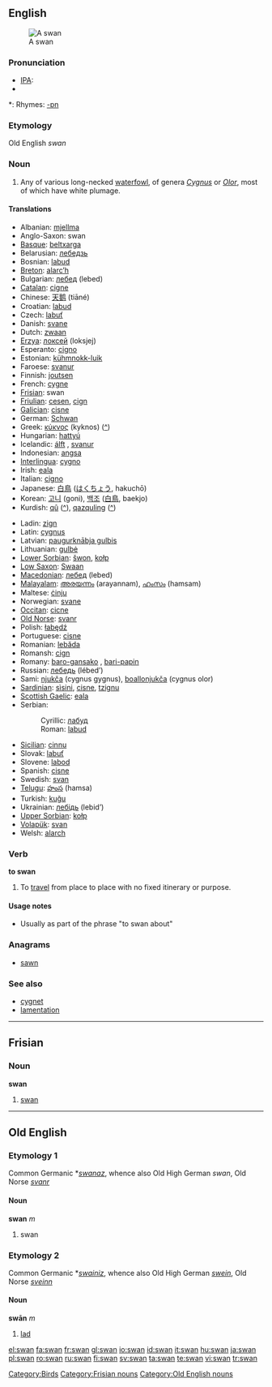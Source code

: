 ==English==
[[Image:Schwan1 db.jpg|thumb|A swan]]

===Pronunciation===
* [[w:IPA|IPA]]: {{UK}} {{IPAchar|[ˈswɒn]}} {{US}} {{IPAchar|[ˈswɑn]}}
* {{audio|en-us-swan.ogg|Audio (US)}}

*: Rhymes: [[Rhymes:English:-ɒn|-ɒn]]

===Etymology===
Old English ''swan''

===Noun===
{{en-noun}}

# Any of various long-necked [[waterfowl]], of genera ''[[Cygnus]]'' or ''[[Olor]]'', most of which have white plumage.

====Translations====
{{trans-top|swan}}
* Albanian: [[mjellma]]
* Anglo-Saxon: swan {{m}}
* [[Basque]]: [[beltxarga]]
* Belarusian: [[лебедзь]]
* Bosnian: [[labud]] {{m}}
* [[Breton]]: [[alarc’h]] {{m}}
* Bulgarian: [[лебед]] (lebed)
* [[Catalan]]: [[cigne]]
* Chinese: [[天鹅]] (tiāné)
* Croatian: [[labud]] {{m}}
* Czech: [[labuť]] {{f}}
* Danish: [[svane]] {{c}}
* Dutch: [[zwaan]] {{f}}
* [[Erzya]]: [[локсей]] (loksjej)
* Esperanto: [[cigno]]
* Estonian: [[kühmnokk-luik]]
* Faroese: [[svanur]] {{m}}
* Finnish: [[joutsen]]
* French: [[cygne]] {{m}}
* [[Frisian]]: swan
* [[Friulian]]: [[cesen]], [[cign]]
* [[Galician]]: [[cisne]]
* German: [[Schwan]] {{m}}
* Greek: [[κύκνος]] (kyknos) ([[:el:κύκνος|^]])
* Hungarian: [[hattyú]]
* Icelandic: [[álft]] {{f}}, [[svanur]] {{m}}
* Indonesian: [[angsa]]
* [[Interlingua]]: [[cygno]]
* Irish: [[eala]]
* Italian: [[cigno]] {{m}}
* Japanese: [[白鳥]] ([[はくちょう]], hakuchō)
* Korean: [[고니]] (goni), [[백조]] ([[白鳥]], baekjo)
* Kurdish: [[qû]] ([[:ku:qû|^]]), [[qazquling]] ([[:ku:qazquling|^]])
{{trans-mid}}
* Ladin: [[zign]]
* Latin: [[cygnus]] {{m}}
* Latvian: [[paugurknābja gulbis]]
* Lithuanian: [[gulbė]]
* [[Lower Sorbian]]: [[šwon]], [[kołp]]
* [[Low Saxon]]: [[Swaan]] {{m}}
* [[Macedonian]]: [[лебед]] (lebed)
* [[Malayalam]]: [[അരയന്നം]] (arayannam), [[ഹംസം]] (hamsam)
* Maltese: [[ċinju]]
* Norwegian: [[svane]] {{m}}
* [[Occitan]]: [[cicne]]
* [[Old Norse]]: [[svanr]] {{m}}
* Polish: [[łabędź]] {{m}}
* Portuguese: [[cisne]] {{m}}
* Romanian: [[lebăda]]
* Romansh: [[cign]]
* Romany: [[baro-gansako]] {{m}}, [[bari-papin]] {{f}}
* Russian: [[лебедь]] (lébed’) {{m}}
* Sami: [[njukča]] (cygnus gygnus), [[boallonjukča]] (cygnus olor)
* [[Sardinian]]: [[sìsini]], [[cisne]], [[tzignu]]
* [[Scottish Gaelic]]: [[eala]]
* Serbian:
*: Cyrillic: [[лабуд]] {{m}}
*: Roman: [[labud]] {{m}}
* [[Sicilian]]: [[cinnu]]
* Slovak: [[labuť]]
* Slovene: [[labod]] {{m}}
* Spanish: [[cisne]] {{m}}
* Swedish: [[svan]]
* [[Telugu]]: [[హంస]] (hamsa)
* Turkish: [[kuğu]]
* Ukrainian: [[лебідь]] (lebid’)
* [[Upper Sorbian]]: [[kołp]]
* [[Volapük]]: [[svan]]
* Welsh: [[alarch]]
{{trans-bottom}}

===Verb===
'''to swan'''

# {{UK}} To [[travel]] from place to place with no fixed itinerary or purpose.

====Usage notes====
* Usually as part of the phrase "to swan about"

===Anagrams===
* [[sawn]]

===See also===
* [[cygnet]]
* [[lamentation]]

[[Category:Birds]]

----

==Frisian==

===Noun===
'''swan'''

# [[swan]]

[[Category:Frisian nouns]]

----

==Old English==

===Etymology 1===
Common Germanic *''[[swanaz]]'', whence also Old High German ''swan'', Old Norse ''[[svanr]]''

====Noun====
'''swan''' ''m''

# swan

===Etymology 2===
Common Germanic *''[[swainiz]]'', whence also Old High German ''[[swein]]'', Old Norse ''[[sveinn]]''

====Noun====
'''swān''' ''m''

# [[lad]]

[[Category:Old English nouns]]

[[el:swan]]
[[fa:swan]]
[[fr:swan]]
[[gl:swan]]
[[io:swan]]
[[id:swan]]
[[it:swan]]
[[hu:swan]]
[[ja:swan]]
[[pl:swan]]
[[ro:swan]]
[[ru:swan]]
[[fi:swan]]
[[sv:swan]]
[[ta:swan]]
[[te:swan]]
[[vi:swan]]
[[tr:swan]]